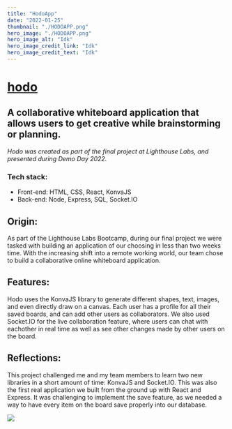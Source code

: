 ```yaml
---
title: "HodoApp"
date: "2022-01-25"
thumbnail: "./HODOAPP.png"
hero_image: "./HODOAPP.png"
hero_image_alt: "Idk"
hero_image_credit_link: "Idk"
hero_image_credit_text: "Idk"
---
```


<div data-sal="fade"
        data-sal-duration="1000"
        data-sal-delay="200"
        data-sal-easing="ease" className="workInfo">

# [ hodo ](https://github.com/bernadetteabalos/hodo-app)
## A collaborative whiteboard application that allows users to get creative while brainstorming or planning.


_Hodo was created as part of the final project at Lighthouse Labs, and presented during Demo Day 2022._

### Tech stack:

- Front-end: HTML, CSS, React, KonvaJS
- Back-end: Node, Express, SQL, Socket.IO

</div>

<div data-sal="fade"
        data-sal-duration="1000"
        data-sal-delay="200"
        data-sal-easing="ease" className="workInfoTwo">

## Origin: 
As part of the Lighthouse Labs Bootcamp, during our final project we were tasked with building an application of our choosing in less than two weeks time.
With the increasing shift into a remote working world, our team chose to build a collaborative online whiteboard application.

## Features: 
Hodo uses the KonvaJS library to generate different shapes, text, images, and even directly draw on a canvas. Each user has a profile for all their saved boards, and can add other
users as collaborators. We also used Socket.IO for the live collaboration feature, where users can chat with eachother in real time as well as see other changes 
made by other users on the board. 

## Reflections: 
This project challenged me and my team members to learn two new libraries in a short amount of time: KonvaJS and Socket.IO. This was also the first real
application we built from the ground up with React and Express. It was challenging to implement the save feature, as we needed a way to have every item on the board
save properly into our database. 

</div>

<div>

</div>

<div>

</div>

<div>

</div>

<div data-sal="fade"
        data-sal-duration="1000"
        data-sal-delay="200"
        data-sal-easing="ease" >

<img className="fullSection" src="https://github.com/bernadetteabalos/bernadette-abalos/blob/main/blog/hodo/hodo.gif?raw=true" />

</div>
